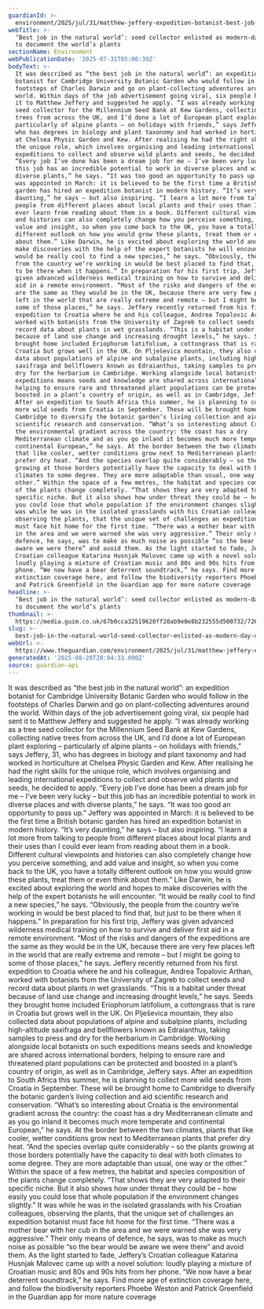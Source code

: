 ```yaml
---
guardianId: >-
  environment/2025/jul/31/matthew-jeffery-expedition-botanist-best-job-darwin-cambridge-university-botanic-garden-aoe
webTitle: >-
  ‘Best job in the natural world’: seed collector enlisted as modern-day Darwin
  to document the world’s plants
sectionName: Environment
webPublicationDate: '2025-07-31T05:00:39Z'
bodyText: >-
  It was described as “the best job in the natural world”: an expedition
  botanist for Cambridge University Botanic Garden who would follow in the
  footsteps of Charles Darwin and go on plant-collecting adventures around the
  world. Within days of the job advertisement going viral, six people had sent
  it to Matthew Jeffery and suggested he apply. “I was already working as a tree
  seed collector for the Millennium Seed Bank at Kew Gardens, collecting native
  trees from across the UK, and I’d done a lot of European plant exploring –
  particularly of alpine plants – on holidays with friends,” says Jeffery, 31,
  who has degrees in biology and plant taxonomy and had worked in horticulture
  at Chelsea Physic Garden and Kew. After realising he had the right skills for
  the unique role, which involves organising and leading international
  expeditions to collect and observe wild plants and seeds, he decided to apply.
  “Every job I’ve done has been a dream job for me – I’ve been very lucky – but
  this job has an incredible potential to work in diverse places and with
  diverse plants,” he says. “It was too good an opportunity to pass up.” Jeffery
  was appointed in March: it is believed to be the first time a British botanic
  garden has hired an expedition botanist in modern history. “It’s very
  daunting,” he says – but also inspiring. “I learn a lot more from talking to
  people from different places about local plants and their uses than I could
  ever learn from reading about them in a book. Different cultural viewpoints
  and histories can also completely change how you perceive something, and add
  value and insight, so when you come back to the UK, you have a totally
  different outlook on how you would grow these plants, treat them or even think
  about them.” Like Darwin, he is excited about exploring the world and hopes to
  make discoveries with the help of the expert botanists he will encounter. “It
  would be really cool to find a new species,” he says. “Obviously, the people
  from the country we’re working in would be best placed to find that, but just
  to be there when it happens.” In preparation for his first trip, Jeffery was
  given advanced wilderness medical training on how to survive and deliver first
  aid in a remote environment. “Most of the risks and dangers of the expeditions
  are the same as they would be in the UK, because there are very few places
  left in the world that are really extreme and remote – but I might be going to
  some of those places,” he says. Jeffery recently returned from his first
  expedition to Croatia where he and his colleague, Andrea Topalovic Arthan,
  worked with botanists from the University of Zagreb to collect seeds and
  record data about plants in wet grasslands. “This is a habitat under threat
  because of land use change and increasing drought levels,” he says. Seeds they
  brought home included Eriophorum latifolium, a cottongrass that is rare in
  Croatia but grows well in the UK. On Plješevica mountain, they also collected
  data about populations of alpine and subalpine plants, including high-altitude
  saxifraga and bellflowers known as Edraianthus, taking samples to press and
  dry for the herbarium in Cambridge. Working alongside local botanists on such
  expeditions means seeds and knowledge are shared across international borders,
  helping to ensure rare and threatened plant populations can be protected and
  boosted in a plant’s country of origin, as well as in Cambridge, Jeffery says.
  After an expedition to South Africa this summer, he is planning to collect
  more wild seeds from Croatia in September. These will be brought home to
  Cambridge to diversify the botanic garden’s living collection and aid
  scientific research and conservation. “What’s so interesting about Croatia is
  the environmental gradient across the country: the coast has a dry
  Mediterranean climate and as you go inland it becomes much more temperate and
  continental European,” he says. At the border between the two climates, plants
  that like cooler, wetter conditions grow next to Mediterranean plants that
  prefer dry heat. “And the species overlap quite considerably – so the plants
  growing at those borders potentially have the capacity to deal with both
  climates to some degree. They are more adaptable than usual, one way or the
  other.” Within the space of a few metres, the habitat and species composition
  of the plants change completely. “That shows they are very adapted to their
  specific niche. But it also shows how under threat they could be – how easily
  you could lose that whole population if the environment changes slightly.” It
  was while he was in the isolated grasslands with his Croatian colleagues,
  observing the plants, that the unique set of challenges an expedition botanist
  must face hit home for the first time. “There was a mother bear with her cub
  in the area and we were warned she was very aggressive.” Their only means of
  defence, he says, was to make as much noise as possible “so the bear would be
  aware we were there” and avoid them. As the light started to fade, Jeffery’s
  Croatian colleague Katarina Husnjak Malovec came up with a novel solution:
  loudly playing a mixture of Croatian music and 80s and 90s hits from her
  phone. “We now have a bear deterrent soundtrack,” he says. Find more age of
  extinction coverage here, and follow the biodiversity reporters Phoebe Weston
  and Patrick Greenfield in the Guardian app for more nature coverage
headline: >-
  ‘Best job in the natural world’: seed collector enlisted as modern-day Darwin
  to document the world’s plants
thumbnail: >-
  https://media.guim.co.uk/67b0cca32519620ff20ab9e0e8b232555d500732/726_0_6083_4867/500.jpg
slug: >-
  best-job-in-the-natural-world-seed-collector-enlisted-as-modern-day-darwin-to-document-the-worlds-plants
webUrl: >-
  https://www.theguardian.com/environment/2025/jul/31/matthew-jeffery-expedition-botanist-best-job-darwin-cambridge-university-botanic-garden-aoe
generatedAt: '2025-08-28T20:04:33.090Z'
source: guardian-api
---
```

It was described as “the best job in the natural world”: an expedition botanist for Cambridge University Botanic Garden who would follow in the footsteps of Charles Darwin and go on plant-collecting adventures around the world. Within days of the job advertisement going viral, six people had sent it to Matthew Jeffery and suggested he apply. “I was already working as a tree seed collector for the Millennium Seed Bank at Kew Gardens, collecting native trees from across the UK, and I’d done a lot of European plant exploring – particularly of alpine plants – on holidays with friends,” says Jeffery, 31, who has degrees in biology and plant taxonomy and had worked in horticulture at Chelsea Physic Garden and Kew. After realising he had the right skills for the unique role, which involves organising and leading international expeditions to collect and observe wild plants and seeds, he decided to apply. “Every job I’ve done has been a dream job for me – I’ve been very lucky – but this job has an incredible potential to work in diverse places and with diverse plants,” he says. “It was too good an opportunity to pass up.” Jeffery was appointed in March: it is believed to be the first time a British botanic garden has hired an expedition botanist in modern history. “It’s very daunting,” he says – but also inspiring. “I learn a lot more from talking to people from different places about local plants and their uses than I could ever learn from reading about them in a book. Different cultural viewpoints and histories can also completely change how you perceive something, and add value and insight, so when you come back to the UK, you have a totally different outlook on how you would grow these plants, treat them or even think about them.” Like Darwin, he is excited about exploring the world and hopes to make discoveries with the help of the expert botanists he will encounter. “It would be really cool to find a new species,” he says. “Obviously, the people from the country we’re working in would be best placed to find that, but just to be there when it happens.” In preparation for his first trip, Jeffery was given advanced wilderness medical training on how to survive and deliver first aid in a remote environment. “Most of the risks and dangers of the expeditions are the same as they would be in the UK, because there are very few places left in the world that are really extreme and remote – but I might be going to some of those places,” he says. Jeffery recently returned from his first expedition to Croatia where he and his colleague, Andrea Topalovic Arthan, worked with botanists from the University of Zagreb to collect seeds and record data about plants in wet grasslands. “This is a habitat under threat because of land use change and increasing drought levels,” he says. Seeds they brought home included Eriophorum latifolium, a cottongrass that is rare in Croatia but grows well in the UK. On Plješevica mountain, they also collected data about populations of alpine and subalpine plants, including high-altitude saxifraga and bellflowers known as Edraianthus, taking samples to press and dry for the herbarium in Cambridge. Working alongside local botanists on such expeditions means seeds and knowledge are shared across international borders, helping to ensure rare and threatened plant populations can be protected and boosted in a plant’s country of origin, as well as in Cambridge, Jeffery says. After an expedition to South Africa this summer, he is planning to collect more wild seeds from Croatia in September. These will be brought home to Cambridge to diversify the botanic garden’s living collection and aid scientific research and conservation. “What’s so interesting about Croatia is the environmental gradient across the country: the coast has a dry Mediterranean climate and as you go inland it becomes much more temperate and continental European,” he says. At the border between the two climates, plants that like cooler, wetter conditions grow next to Mediterranean plants that prefer dry heat. “And the species overlap quite considerably – so the plants growing at those borders potentially have the capacity to deal with both climates to some degree. They are more adaptable than usual, one way or the other.” Within the space of a few metres, the habitat and species composition of the plants change completely. “That shows they are very adapted to their specific niche. But it also shows how under threat they could be – how easily you could lose that whole population if the environment changes slightly.” It was while he was in the isolated grasslands with his Croatian colleagues, observing the plants, that the unique set of challenges an expedition botanist must face hit home for the first time. “There was a mother bear with her cub in the area and we were warned she was very aggressive.” Their only means of defence, he says, was to make as much noise as possible “so the bear would be aware we were there” and avoid them. As the light started to fade, Jeffery’s Croatian colleague Katarina Husnjak Malovec came up with a novel solution: loudly playing a mixture of Croatian music and 80s and 90s hits from her phone. “We now have a bear deterrent soundtrack,” he says. Find more age of extinction coverage here, and follow the biodiversity reporters Phoebe Weston and Patrick Greenfield in the Guardian app for more nature coverage
